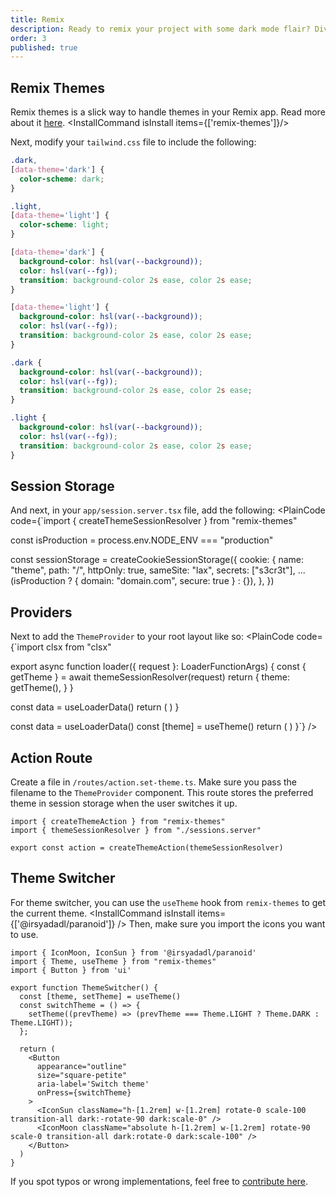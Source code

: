 ```yaml
---
title: Remix
description: Ready to remix your project with some dark mode flair? Dive into this guide and get your app groovin’ in the dark.
order: 3
published: true
---
```



## Remix Themes
Remix themes is a slick way to handle themes in your Remix app. Read more about it [here](https://github.com/abereghici/remix-themes).
<InstallCommand isInstall items={['remix-themes']}/>

Next, modify your `tailwind.css` file to include the following:

```css
.dark,
[data-theme='dark'] {
  color-scheme: dark;
}

.light,
[data-theme='light'] {
  color-scheme: light;
}

[data-theme='dark'] {
  background-color: hsl(var(--background));
  color: hsl(var(--fg));
  transition: background-color 2s ease, color 2s ease;
}

[data-theme='light'] {
  background-color: hsl(var(--background));
  color: hsl(var(--fg));
  transition: background-color 2s ease, color 2s ease;
}

.dark {
  background-color: hsl(var(--background));
  color: hsl(var(--fg));
  transition: background-color 2s ease, color 2s ease;
}

.light {
  background-color: hsl(var(--background));
  color: hsl(var(--fg));
  transition: background-color 2s ease, color 2s ease;
}
```

## Session Storage
And next, in your `app/session.server.tsx` file, add the following:
<PlainCode code={`import { createThemeSessionResolver } from "remix-themes"

const isProduction = process.env.NODE_ENV === "production"

const sessionStorage = createCookieSessionStorage({
  cookie: {
    name: "theme",
    path: "/",
    httpOnly: true,
    sameSite: "lax",
    secrets: ["s3cr3t"],
    ...(isProduction
      ? { domain: "domain.com", secure: true }
      : {}),
  },
})


## Providers
Next to add the `ThemeProvider` to your root layout like so:
<PlainCode code={`import clsx from "clsx"


export async function loader({ request }: LoaderFunctionArgs) {
  const { getTheme } = await themeSessionResolver(request)
  return {
    theme: getTheme(),
  }
}

  const data = useLoaderData<typeof loader>()
  return (
    <ThemeProvider specifiedTheme={data.theme} themeAction="/action/set-theme">
      <App />
    </ThemeProvider>
  )
}

  const data = useLoaderData<typeof loader>()
  const [theme] = useTheme()
  return (
    <html lang="en" className={clsx(theme)}>
      <head>
        <meta charSet="utf-8" />
        <meta name="viewport" content="width=device-width, initial-scale=1" />
        <Meta />
        <PreventFlashOnWrongTheme ssrTheme={Boolean(data.theme)} />
        <Links />
      </head>
      <body>
        <Outlet />
        <ScrollRestoration />
        <Scripts />
        <LiveReload />
      </body>
    </html>
  )
}`} />

## Action Route
Create a file in `/routes/action.set-theme.ts`. Make sure you pass the filename to the `ThemeProvider` component. This route stores the preferred theme in session storage when the user switches it up.

```tsx
import { createThemeAction } from "remix-themes"
import { themeSessionResolver } from "./sessions.server"

export const action = createThemeAction(themeSessionResolver)
```

## Theme Switcher
For theme switcher, you can use the `useTheme` hook from `remix-themes` to get the current theme.
<InstallCommand isInstall items={['@irsyadadl/paranoid']} />
Then, make sure you import the icons you want to use.

```tsx
import { IconMoon, IconSun } from '@irsyadadl/paranoid'
import { Theme, useTheme } from "remix-themes"
import { Button } from 'ui'

export function ThemeSwitcher() {
  const [theme, setTheme] = useTheme()
  const switchTheme = () => {
    setTheme((prevTheme) => (prevTheme === Theme.LIGHT ? Theme.DARK : Theme.LIGHT));
  };

  return (
    <Button
      appearance="outline"
      size="square-petite"
      aria-label='Switch theme'
      onPress={switchTheme}
    >
      <IconSun className="h-[1.2rem] w-[1.2rem] rotate-0 scale-100 transition-all dark:-rotate-90 dark:scale-0" />
      <IconMoon className="absolute h-[1.2rem] w-[1.2rem] rotate-90 scale-0 transition-all dark:rotate-0 dark:scale-100" />
    </Button>
  )
}
```

If you spot typos or wrong implementations, feel free to [contribute here](https://github.com/irsyadadl/d./blob/main/content/docs/dark-mode/remix.mdx).
